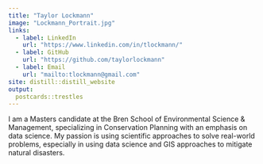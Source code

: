 ```yaml
---
title: "Taylor Lockmann"
image: "Lockmann_Portrait.jpg"
links:
  - label: LinkedIn
    url: "https://www.linkedin.com/in/tlockmann/"
  - label: GitHub
    url: "https://github.com/taylorlockmann"
  - label: Email
    url: "mailto:tlockmann@gmail.com"
site: distill::distill_website
output:
  postcards::trestles
---
```

 
I am a Masters candidate at the Bren School of Environmental Science & Management, specializing in Conservation Planning with an emphasis on data science. 
My passion is using scientific approaches to solve real-world problems, especially in using data science and GIS approaches to mitigate natural disasters. 
